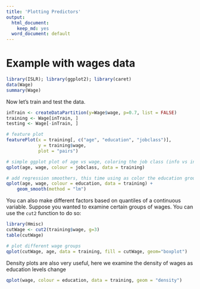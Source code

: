 ```yaml
---
title: 'Plotting Predictors'
output:
  html_document:
    keep_md: yes
  word_document: default
---
```


# Example with wages data

```r
library(ISLR); library(ggplot2); library(caret)
data(Wage)
summary(Wage)
```

Now let's train and test the data. 

```r
inTrain <- createDataPartition(y=Wage$wage, p=0.7, list = FALSE)
training <- Wage[inTrain, ]
testing <- Wage[-inTrain, ]

# feature plot
featurePlot(x = training[, c("age", "education", "jobclass")],
            y = training$wage,
            plot = "pairs")

# simple ggplot plot of age vs wage, coloring the job class (info vs industrial)
qplot(age, wage, colour = jobclass, data = training) 

# add regression smoothers, this time using as color the education group
qplot(age, wage, colour = education, data = training) +
    geom_smooth(method = "lm")
```

You can also make different factors based on quantiles of a continuous variable. Suppose you wanted to examine certain groups of wages. You can use the `cut2` function to do so:

```r
library(Hmisc)
cutWage <- cut2(training$wage, g=3)
table(cutWage)

# plot different wage groups
qplot(cutWage, age, data = training, fill = cutWage, geom="boxplot")
```

Density plots are also very useful, here we examine the density of wages as education levels change

```r
qplot(wage, colour = education, data = training, geom = "density")
```